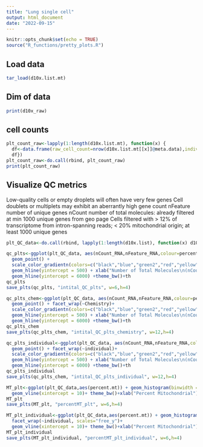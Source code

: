 ```yaml
---
title: "Lung single cell"
output: html_document
date: "2022-09-15"
---
```


```r
knitr::opts_chunk$set(echo = TRUE)
source("R_functions/pretty_plots.R")
```


## Load data
```r
tar_load(d10x.list.mt)
```


## Dim of data
```r
print(d10x_raw)
```



## cell counts
```r
plt_count_raw<-lapply(1:length(d10x.list.mt), function(x) {
  df<-data.frame(raw_cell_count=nrow(d10x.list.mt[[x]]@meta.data),individual=unique(d10x.list.mt[[x]]@meta.data$individual))
  df})
plt_count_raw<-do.call(rbind, plt_count_raw)
print(plt_count_raw)
```


##   Visualize QC metrics
Low-quality cells or empty droplets will often have very few genes
Cell doublets or multiplets may exhibit an aberrantly high gene count
nFeature number of unique genes
nCount number of total molecules: already filtered at min 1000 unique genes
from geo page
Cells filtered with > 12% of transcriptome from intron-spanning reads; < 20% mitochondrial origin; at least 1000 unique genes

```r
plt_QC_data<-do.call(rbind, lapply(1:length(d10x.list), function(x) d10x.list[[x]]@meta.data))

qc_plts<-ggplot(plt_QC_data, aes(nCount_RNA,nFeature_RNA,colour=percent.mt)) + 
  geom_point() + 
  scale_color_gradientn(colors=c("black","blue","green2","red","yellow"),name="Percent\nMitochondrial") +
  geom_hline(yintercept = 500) + xlab("Number of Total Molecules\n(nCount) ")+ylab("Number of Unique Genes\n(nFeature)")+
  geom_hline(yintercept = 6000) +theme_bw()+th
qc_plts
save_plts(qc_plts, "intital_QC_plts", w=6,h=4)

qc_plts_chem<-ggplot(plt_QC_data, aes(nCount_RNA,nFeature_RNA,colour=percent.mt)) + 
  geom_point() + facet_wrap(~Chemistry)+
  scale_color_gradientn(colors=c("black","blue","green2","red","yellow"),name="Percent\nMitochondrial") +
  geom_hline(yintercept = 500) + xlab("Number of Total Molecules\n(nCount) ")+ylab("Number of Unique Genes\n(nFeature)")+
  geom_hline(yintercept = 6000) +theme_bw()+th
qc_plts_chem
save_plts(qc_plts_chem, "intital_QC_plts_chemistry", w=12,h=4)

qc_plts_individual<-ggplot(plt_QC_data, aes(nCount_RNA,nFeature_RNA,colour=percent.mt)) + 
  geom_point() + facet_wrap(~individual)+
  scale_color_gradientn(colors=c("black","blue","green2","red","yellow"),name="Percent\nMitochondrial") +
  geom_hline(yintercept = 500) + xlab("Number of Total Molecules\n(nCount) ")+ylab("Number of Unique Genes\n(nFeature)")+
  geom_hline(yintercept = 6000) +theme_bw()+th
qc_plts_individual
save_plts(qc_plts_chem, "intital_QC_plts_individual", w=12,h=4)

MT_plt<-ggplot(plt_QC_data,aes(percent.mt)) + geom_histogram(binwidth = 0.5) +
  geom_vline(xintercept = 10)+ theme_bw()+xlab("Percent Mitochondrial")+th
MT_plt
save_plts(MT_plt, "percentMT_plt", w=6,h=4)

MT_plt_individual<-ggplot(plt_QC_data,aes(percent.mt)) + geom_histogram(binwidth = 0.5) +
  facet_wrap(~individual, scales="free_y")+
  geom_vline(xintercept = 10)+ theme_bw()+xlab("Percent Mitochondrial")+th
MT_plt_individual
save_plts(MT_plt_individual, "percentMT_plt_individual", w=6,h=4)
```
